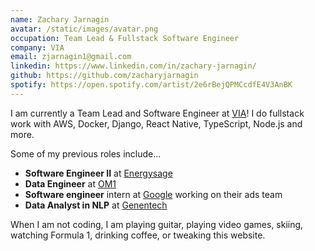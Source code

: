 ```yaml
---
name: Zachary Jarnagin
avatar: /static/images/avatar.png
occupation: Team Lead & Fullstack Software Engineer
company: VIA
email: zjarnagin1@gmail.com
linkedin: https://www.linkedin.com/in/zachary-jarnagin/
github: https://github.com/zacharyjarnagin
spotify: https://open.spotify.com/artist/2e6rBejQPMCcdfE4V3AnBK
---
```


I am currently a Team Lead and Software Engineer at [VIA](https://www.solvewithvia.com/)! I do fullstack work with AWS, Docker, Django, React Native, TypeScript, Node.js and more.

Some of my previous roles include...

- **Software Engineer II** at [Energysage](https://www.energysage.com/)
- **Data Engineer** at [OM1](https://www.om1.com/)
- **Software engineer** intern at [Google](https://www.google.com/about/careers/applications/jobs/results) working on their ads team
- **Data Analyst in NLP** at [Genentech](https://www.gene.com/)

When I am not coding, I am playing guitar, playing video games, skiing, watching Formula 1, drinking coffee, or tweaking this website.
